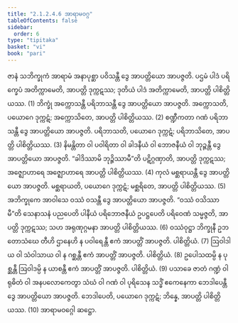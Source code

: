 ```yaml
---
title: "2.1.2.4.6 အာရာမဝဂ္ဂ"
tableOfContents: false
sidebar:
  order: 6
type: "tipitaka"
basket: "vi"
book: "pari"
---
```



<DynamicBreadcrumb />

<Division number="236" book="pari">

<Paragraph number="932" book="pari">
ဇာနံ သဘိက္ခုကံ အာရာမံ အနာပုစ္ဆာ ပဝိသန္တီ ဒွေ အာပတ္တိယော အာပဇ္ဇတိ. ပဌမံ ပါဒံ ပရိက္ခေပံ အတိက္ကာမေတိ, အာပတ္တိ ဒုက္ကဋဿ; ဒုတိယံ ပါဒံ အတိက္ကာမေတိ, အာပတ္တိ ပါစိတ္တိယဿ. (1)
</Paragraph>

<Paragraph number="933" book="pari">
ဘိက္ခုံ အက္ကောသန္တီ ပရိဘာသန္တီ ဒွေ အာပတ္တိယော အာပဇ္ဇတိ. အက္ကောသတိ, ပယောဂေ ဒုက္ကဋံ; အက္ကောသိတေ, အာပတ္တိ ပါစိတ္တိယဿ. (2)
</Paragraph>

<Paragraph number="934" book="pari">
စဏ္ဍီကတာ ဂဏံ ပရိဘာသန္တီ ဒွေ အာပတ္တိယော အာပဇ္ဇတိ. ပရိဘာသတိ, ပယောဂေ ဒုက္ကဋံ; ပရိဘာသိတေ, အာပတ္တိ ပါစိတ္တိယဿ. (3)
</Paragraph>

<Paragraph number="935" book="pari">
နိမန္တိတာ ဝါ ပဝါရိတာ ဝါ ခါဒနီယံ ဝါ ဘောဇနီယံ ဝါ ဘုဉ္ဇန္တီ ဒွေ အာပတ္တိယော အာပဇ္ဇတိ. “ခါဒိဿာမိ ဘုဉ္ဇိဿာမီ”တိ ပဋိဂ္ဂဏှာတိ, အာပတ္တိ ဒုက္ကဋဿ; အဇ္ဈောဟာရေ အဇ္ဈောဟာရေ အာပတ္တိ ပါစိတ္တိယဿ. (4)
</Paragraph>

<Paragraph number="936" book="pari">
ကုလံ မစ္ဆရာယန္တီ ဒွေ အာပတ္တိယော အာပဇ္ဇတိ. မစ္ဆရာယတိ, ပယောဂေ ဒုက္ကဋံ; မစ္ဆရိတေ, အာပတ္တိ ပါစိတ္တိယဿ. (5)
</Paragraph>

<Paragraph number="937" book="pari">
အဘိက္ခုကေ အာဝါသေ ဝဿံ ဝသန္တီ ဒွေ အာပတ္တိယော အာပဇ္ဇတိ. “ဝဿံ ဝသိဿာမီ”တိ သေနာသနံ ပညပေတိ ပါနီယံ ပရိဘောဇနီယံ ဥပဋ္ဌပေတိ ပရိဝေဏံ သမ္မဇ္ဇတိ, အာပတ္တိ ဒုက္ကဋဿ; သဟ အရုဏုဂ္ဂမနာ အာပတ္တိ ပါစိတ္တိယဿ. (6)
</Paragraph>

<Paragraph number="938" book="pari">
ဝဿံဝုဋ္ဌာ ဘိက္ခုနီ ဥဘတောသံဃေ တီဟိ ဌာနေဟိ န ပဝါရေန္တီ ဧကံ အာပတ္တိံ အာပဇ္ဇတိ. ပါစိတ္တိယံ. (7)
</Paragraph>

<Paragraph number="939" book="pari">
ဩဝါဒါယ ဝါ သံဝါသာယ ဝါ န ဂစ္ဆန္တီ ဧကံ အာပတ္တိံ အာပဇ္ဇတိ. ပါစိတ္တိယံ. (8)
</Paragraph>

<Paragraph number="940" book="pari">
ဥပေါသထမ္ပိ န ပုစ္ဆန္တီ ဩဝါဒမ္ပိ န ယာစန္တီ ဧကံ အာပတ္တိံ အာပဇ္ဇတိ. ပါစိတ္တိယံ. (9)
</Paragraph>

<Paragraph number="941" book="pari">
ပသာခေ ဇာတံ ဂဏ္ဍံ ဝါ ရုဓိတံ ဝါ အနပလောကေတွာ သံဃံ ဝါ ဂဏံ ဝါ ပုရိသေန သဒ္ဓိံ ဧကေနေကာ ဘေဒါပေန္တီ ဒွေ အာပတ္တိယော အာပဇ္ဇတိ. ဘေဒါပေတိ, ပယောဂေ ဒုက္ကဋံ; ဘိန္နေ, အာပတ္တိ ပါစိတ္တိယဿ. (10)

</Paragraph>
</Division>

<Paragraph number="942" type="center" book="pari">
အာရာမဝဂ္ဂေါ ဆဋ္ဌော.
</Paragraph>